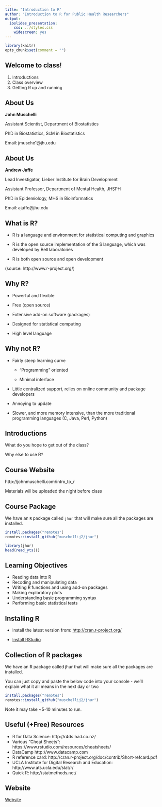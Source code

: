 ```yaml
---
title: "Introduction to R"
author: "Introduction to R for Public Health Researchers"
output:
  ioslides_presentation:
    css: ../styles.css
    widescreen: yes
--- 
```


```r
library(knitr)
opts_chunk$set(comment = "")
```

## Welcome to class!

1. Introductions
2. Class overview
3. Getting R up and running


## About Us

**John Muschelli** 

Assistant Scientist, Department of Biostatistics

PhD in Biostatistics, ScM in Biostatistics

Email: jmusche1@jhu.edu

<!-- ## About Us -->

<!-- **Leslie Myint** -->

<!-- PhD student Bioinformatics -->

<!-- Email: lmyint1@jhu.edu -->

## About Us

**Andrew Jaffe**

Lead Investigator, Lieber Institute for Brain Development

Assistant Professor, Department of Mental Health, JHSPH

PhD in Epidemiology, MHS in Bioinformatics

Email: ajaffe@jhu.edu



## What is R?

- R is a language and environment for statistical computing and graphics

- R is the open source implementation of the S language, which was developed by Bell laboratories

- R is both open source and open development

(source: http://www.r-project.org/)

## Why R?

* Powerful and flexible

* Free (open source)

* Extensive add-on software (packages)

* Designed for statistical computing

* High level language

## Why not R?

* Fairly steep learning curve

    * "Programming" oriented
    
    * Minimal interface
    
* Little centralized support, relies on online community and package developers

* Annoying to update

* Slower, and more memory intensive, than the more traditional programming languages (C, Java, Perl, Python)


## Introductions

What do you hope to get out of the class?

Why else to use R?

## Course Website

http://johnmuschelli.com/intro_to_r

Materials will be uploaded the night before class


## Course Package 

We have an `R` package called `jhur` that will make sure all the packages are installed.

```r
install.packages("remotes")
remotes::install_github("muschellij2/jhur")
```

```r
library(jhur)
head(read_yts())
```

## Learning Objectives

- Reading data into R
- Recoding and manipulating data
- Writing R functions and using add-on packages
- Making exploratory plots
- Understanding basic programming syntax
- Performing basic statistical tests

<!-- ## Course Format -->

<!-- * 3 modules per class session, each approximately 1 hour -->
<!--     * "Interactive" Lecture with RStudio + slides -->
<!--     * Lab/Practical experience -->

<!-- ## Grading -->

<!-- 1. Attendance/Participation: 20% -->
<!-- 2. Nightly Homework: 3 x 15% -->
<!-- 3. Final "Project": 35%  -->

<!-- ## Grading -->

<!-- * **Homework 1**: Due Tuesday by class -->

<!-- * **Homework 2**: Due Thursday by class -->

<!-- * **Homework 3**: Due Friday by class -->

<!-- * **Project**: Due 2 weeks after class ends -->

## Installing R

* Install the latest version from: [http://cran.r-project.org/](http://cran.r-project.org/ )

* [Install RStudio](https://www.rstudio.com/products/rstudio/download/)

## Collection of R packages

We have an R package called jhur that will make sure all the packages are installed.

You can just copy and paste the below code into your console - we'll explain what it all means in the next day or two

```r
install.packages("remotes")
remotes::install_github("muschellij2/jhur")
```

Note it may take ~5-10 minutes to run.

## Useful (+Free) Resources

* R for Data Science: http://r4ds.had.co.nz/ 
* Various "Cheat Sheets": https://www.rstudio.com/resources/cheatsheets/
* DataCamp http://www.datacamp.com
* R reference card: http://cran.r-project.org/doc/contrib/Short-refcard.pdf
* UCLA Institute for Digital Research and Education: http://www.ats.ucla.edu/stat/r/
* Quick R: http://statmethods.net/

## Website

[Website](http://johnmuschelli.com/intro_to_r/index.html)
